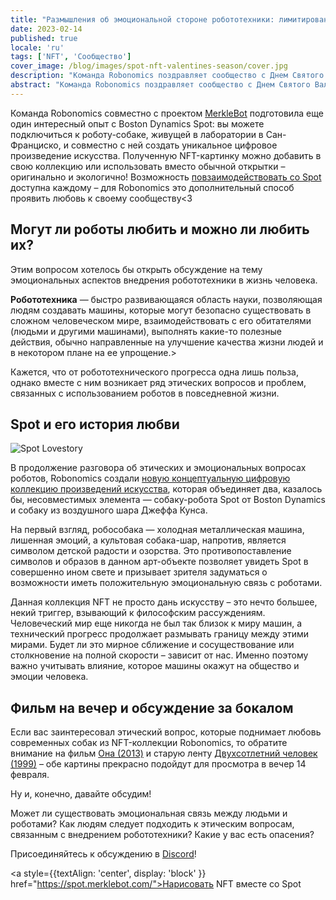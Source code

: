 ```yaml
---
title: "Размышления об эмоциональной стороне робототехники: лимитированная NFT-коллекция ко Дню Святого Валентина"
date: 2023-02-14
published: true
locale: 'ru'
tags: ['NFT', 'Сообщество']
cover_image: /blog/images/spot-nft-valentines-season/cover.jpg
description: "Команда Robonomics поздравляет сообщество с Днем Святого Валентина! Сегодня у всех нас есть еще один повод рассказать о своих чувствах, выразить любовь и признательность, подарить что-то милое и приятное своей второй половинке, другу – тому, кому душа пожелает."
abstract: "Команда Robonomics поздравляет сообщество с Днем Святого Валентина! Сегодня у всех нас есть еще один повод рассказать о своих чувствах, выразить любовь и признательность, подарить что-то милое и приятное своей второй половинке, другу – тому, кому душа пожелает."
---
```


Команда Robonomics совместно с проектом [MerkleBot](https://merklebot.com/) подготовила еще один интересный опыт с Boston Dynamics Spot: вы можете подключиться к роботу-собаке, живущей в лаборатории в Сан-Франциско, и совместно с ней создать уникальное цифровое произведение искусства. Полученную NFT-картинку можно добавить в свою коллекцию или использовать вместо обычной открытки – оригинально и экологично! Возможность [повзаимодействовать со Spot](https://spot.merklebot.com/) доступна каждому – для Robonomics это дополнительный способ проявить любовь к своему сообществу\<3

## Могут ли роботы любить и можно ли любить их?

Этим вопросом хотелось бы открыть обсуждение на тему эмоциональных аспектов внедрения робототехники в жизнь человека.

<p class="post_abstract"><b>Робототехника</b> — быстро развивающаяся область науки, позволяющая людям создавать машины, которые могут безопасно существовать в сложном человеческом мире, взаимодействовать с его обитателями (людьми и другими машинами), выполнять какие-то полезные действия, обычно направленные на улучшение качества жизни людей и в некотором плане на ее упрощение.></p>


Кажется, что от робототехнического прогресса одна лишь польза, однако вместе с ним возникает ряд этических вопросов и проблем, связанных с использованием роботов в повседневной жизни.

## Spot и его история любви

![Spot Lovestory](/blog/images/spot-nft-valentines-season/spot_lovestory.png)

В продолжение разговора об этических и эмоциональных вопросах роботов, Robonomics создали [новую концептуальную цифровую коллекцию произведений искусства](https://singular.app/collectibles/kusama/b437f70371c8622e02-MBVD-2023/16627505-b437f70371c8622e02-MBVD-2023-MBVD-2023-00000006), которая объединяет два, казалось бы, несовместимых элемента — собаку-робота Spot от Boston Dynamics и собаку из воздушного шара Джеффа Кунса.

На первый взгляд, робособака — холодная металлическая машина, лишенная эмоций, а культовая собака-шар, напротив, является символом детской радости и озорства. Это противопоставление символов и образов в данном арт-объекте позволяет увидеть Spot в совершенно ином свете и призывает зрителя задуматься о возможности иметь положительную эмоциональную связь с роботами.

Данная коллекция NFT не просто дань искусству – это нечто большее, некий триггер, взывающий к философским рассуждениям. Человеческий мир еще никогда не был так близок к миру машин, а технический прогресс продолжает размывать границу между этими мирами. Будет ли это мирное сближение и сосуществование или столкновение на полной скорости – зависит от нас. Именно поэтому важно учитывать влияние, которое машины окажут на общество и эмоции человека.

## Фильм на вечер и обсуждение за бокалом

Если вас заинтересовал этический вопрос, которые поднимает любовь современных собак из NFT-коллекции Robonomics, то обратите внимание на фильм [Она (2013)](https://www.kinopoisk.ru/film/577488/) и старую ленту [Двухсотлетний человек (1999)](https://www.kinopoisk.ru/film/7640/) – обе картины прекрасно подойдут для просмотра в вечер 14 февраля.

Ну и, конечно, давайте обсудим!

Может ли существовать эмоциональная связь между людьми и роботами? Как людям следует подходить к этическим вопросам, связанным с внедрением робототехники? Какие у вас есть опасения?

Присоединяйтесь к обсуждению в [Discord](https://discord.gg/dyFgwHfCN7)!

<a style={{textAlign: 'center', display: 'block' }} href="https://spot.merklebot.com/">Нарисовать NFT вместе со Spot</a>